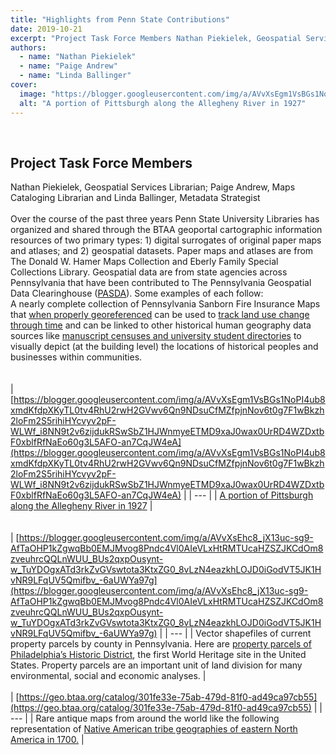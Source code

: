 ```yaml
---
title: "Highlights from Penn State Contributions"
date: 2019-10-21
excerpt: "Project Task Force Members Nathan Piekielek, Geospatial Services Librarian; Paige Andrew, Maps Cataloging Librarian and Linda Ballinger, Metadata Strategist Over the course of the past three years Penn State University Libraries has organized and shared through the BTAA geoportal cartographic information resources of two primary types: 1) digital surrogates of original paper maps and atlases; and 2) geospatial datasets."
authors:
  - name: "Nathan Piekielek"
  - name: "Paige Andrew"
  - name: "Linda Ballinger"
cover:
  image: "https://blogger.googleusercontent.com/img/a/AVvXsEgm1VsBGs1NoPI4ub8xmdKfdpXKyTL0tv4RhU2rwH2GVwv6Qn9NDsuCfMZfpjnNov6t0g7F1wBkzh2loFm2S5rihiHYcvyv2pF-WLWf_i8NN9t2v6zijdukRSwSbZ1HJWnmyeETMD9xaJ0wax0UrRD4WZDxtbF0xblfRfNaEo60g3L5AFO-an7CqJW4eA=w519-h605"
  alt: "A portion of Pittsburgh along the Allegheny River in 1927"
---
```


<br/>

## Project Task Force Members

Nathan Piekielek, Geospatial Services Librarian; Paige Andrew, Maps Cataloging Librarian and Linda Ballinger, Metadata Strategist<br/><br/>Over the course of the past three years Penn State University Libraries has organized and shared through the BTAA geoportal cartographic information resources of two primary types: 1) digital surrogates of original paper maps and atlases; and 2) geospatial datasets. Paper maps and atlases are from The Donald W. Hamer Maps Collection and Eberly Family Special Collections Library. Geospatial data are from state agencies across Pennsylvania that have been contributed to The Pennsylvania Geospatial Data Clearinghouse ([PASDA](http://www.google.com/url?q=http%3A%2F%2Fwww.pasda.psu.edu%2F&amp;sa=D&amp;sntz=1&amp;usg=AOvVaw2GpSD3VT9d_lVWjKdKPyfp)). Some examples of each follow:<br/>A nearly complete collection of Pennsylvania Sanborn Fire Insurance Maps that [when properly georeferenced](https://www.google.com/url?q=https%3A%2F%2Fsites.psu.edu%2Fmapsgislib%2Faccuracy-assessment-of-sanborn-fire-insurance-maps%2F&amp;sa=D&amp;sntz=1&amp;usg=AOvVaw2eKtssoj00rPlCgtlB5k8y) can be used to [track land use change through time](https://www.google.com/url?q=https%3A%2F%2Fsites.psu.edu%2Fmapsgislib%2Fabout-projects%2F&amp;sa=D&amp;sntz=1&amp;usg=AOvVaw1gqyuN3tyChfjCXW_RO--3) and can be linked to other historical human geography data sources like [manuscript censuses and university student directories](https://www.google.com/url?q=https%3A%2F%2Fsites.psu.edu%2Fmapsgislib%2Fabout-sanborn-mapping-people%2F&amp;sa=D&amp;sntz=1&amp;usg=AOvVaw1W6bbTb3ecyU2tjOp-ircQ) to visually depict (at the building level) the locations of historical peoples and businesses within communities.<br/><br/><br/>
| [https://blogger.googleusercontent.com/img/a/AVvXsEgm1VsBGs1NoPI4ub8xmdKfdpXKyTL0tv4RhU2rwH2GVwv6Qn9NDsuCfMZfpjnNov6t0g7F1wBkzh2loFm2S5rihiHYcvyv2pF-WLWf_i8NN9t2v6zijdukRSwSbZ1HJWnmyeETMD9xaJ0wax0UrRD4WZDxtbF0xblfRfNaEo60g3L5AFO-an7CqJW4eA](https://blogger.googleusercontent.com/img/a/AVvXsEgm1VsBGs1NoPI4ub8xmdKfdpXKyTL0tv4RhU2rwH2GVwv6Qn9NDsuCfMZfpjnNov6t0g7F1wBkzh2loFm2S5rihiHYcvyv2pF-WLWf_i8NN9t2v6zijdukRSwSbZ1HJWnmyeETMD9xaJ0wax0UrRD4WZDxtbF0xblfRfNaEo60g3L5AFO-an7CqJW4eA) |
| --- |
| [A portion of Pittsburgh along the Allegheny River in 1927](https://www.google.com/url?q=https%3A%2F%2Fdigital.libraries.psu.edu%2Fdigital%2Fcollection%2Fmaps1%2Fid%2F19279&amp;sa=D&amp;sntz=1&amp;usg=AOvVaw2Ho-GFkAQAjXeBBGQDED0P) |
<br/><br/><br/>
| [https://blogger.googleusercontent.com/img/a/AVvXsEhc8_jX13uc-sg9-AfTaOHP1kZgwqBb0EMJMvog8Pndc4Vl0AIeVLxHtRMTUcaHZSZJKCdOm8zveuhrcQQLnWUU_BUs2qxpOusynt-w_TuYDOgxATd3rkZvGVswtota3KtxZG0_8vLzN4eazkhLOJD0iGodVT5JK1HvNR9LFqUV5Qmifbv_-6aUWYa97g](https://blogger.googleusercontent.com/img/a/AVvXsEhc8_jX13uc-sg9-AfTaOHP1kZgwqBb0EMJMvog8Pndc4Vl0AIeVLxHtRMTUcaHZSZJKCdOm8zveuhrcQQLnWUU_BUs2qxpOusynt-w_TuYDOgxATd3rkZvGVswtota3KtxZG0_8vLzN4eazkhLOJD0iGodVT5JK1HvNR9LFqUV5Qmifbv_-6aUWYa97g) |
| --- |
| Vector shapefiles of current property parcels by county in Pennsylvania. Here are [property parcels of Philadelphia’s Historic District](https://www.pasda.psu.edu/uci/DataSummary.aspx?dataset=462), the first World Heritage site in the United States. Property parcels are an important unit of land division for many environmental, social and economic analyses. |
<br/><br/>
| [https://geo.btaa.org/catalog/301fe33e-75ab-479d-81f0-ad49ca97cb55](https://geo.btaa.org/catalog/301fe33e-75ab-479d-81f0-ad49ca97cb55) |
| --- |
| Rare antique maps from around the world like the following representation of [Native American tribe geographies of eastern North America in 1700.](https://geo.btaa.org/catalog/301fe33e-75ab-479d-81f0-ad49ca97cb55) |
<br/><br/><br/><br/><br/><br/><br/><br/>
